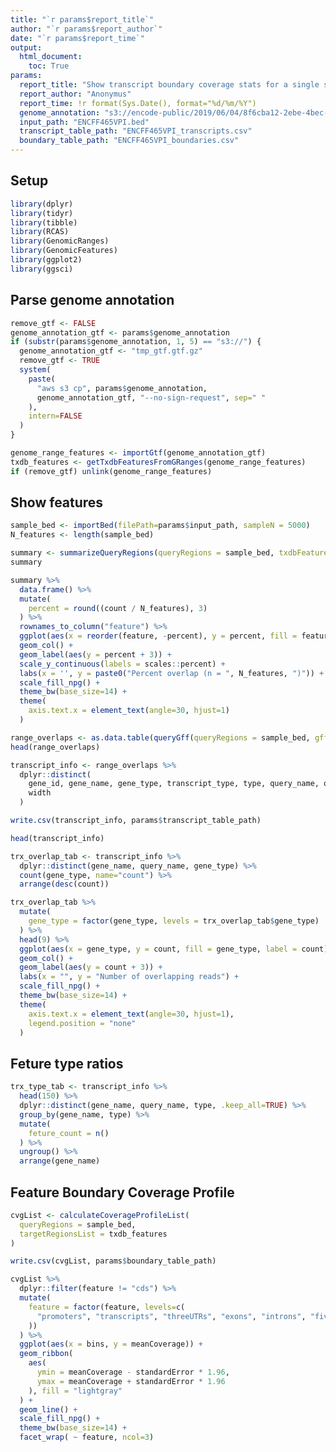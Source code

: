 ```yaml
---
title: "`r params$report_title`"
author: "`r params$report_author`"
date: "`r params$report_time`"
output:
  html_document:
    toc: True
params:
  report_title: "Show transcript boundary coverage stats for a single sample"
  report_author: "Anonymus"
  report_time: !r format(Sys.Date(), format="%d/%m/%Y")
  genome_annotation: "s3://encode-public/2019/06/04/8f6cba12-2ebe-4bec-a15d-53f498979de0/gencode.v29.primary_assembly.annotation_UCSC_names.gtf.gz"
  input_path: "ENCFF465VPI.bed"
  transcript_table_path: "ENCFF465VPI_transcripts.csv"
  boundary_table_path: "ENCFF465VPI_boundaries.csv"
---
```


## Setup

```r
library(dplyr)
library(tidyr)
library(tibble)
library(RCAS)
library(GenomicRanges)
library(GenomicFeatures)
library(ggplot2)
library(ggsci)
```

## Parse genome annotation

```r
remove_gtf <- FALSE
genome_annotation_gtf <- params$genome_annotation
if (substr(params$genome_annotation, 1, 5) == "s3://") {
  genome_annotation_gtf <- "tmp_gtf.gtf.gz"
  remove_gtf <- TRUE
  system(
    paste(
      "aws s3 cp", params$genome_annotation,
      genome_annotation_gtf, "--no-sign-request", sep=" "
    ),
    intern=FALSE
  )
}
```

```r
genome_range_features <- importGtf(genome_annotation_gtf)
txdb_features <- getTxdbFeaturesFromGRanges(genome_range_features)
if (remove_gtf) unlink(genome_range_features)
```

## Show features

```r
sample_bed <- importBed(filePath=params$input_path, sampleN = 5000)
N_features <- length(sample_bed)
```

```r
summary <- summarizeQueryRegions(queryRegions = sample_bed, txdbFeatures = txdb_features)
summary
```

```r
summary %>%
  data.frame() %>%
  mutate(
    percent = round((count / N_features), 3)
  ) %>%
  rownames_to_column("feature") %>%
  ggplot(aes(x = reorder(feature, -percent), y = percent, fill = feature, label = count)) + 
  geom_col() + 
  geom_label(aes(y = percent + 3)) + 
  scale_y_continuous(labels = scales::percent) +
  labs(x = '', y = paste0("Percent overlap (n = ", N_features, ")")) + 
  scale_fill_npg() +
  theme_bw(base_size=14) + 
  theme(
    axis.text.x = element_text(angle=30, hjust=1)
  )
```

```r
range_overlaps <- as.data.table(queryGff(queryRegions = sample_bed, gffData = genome_range_features))
head(range_overlaps)
```

```r
transcript_info <- range_overlaps %>%
  dplyr::distinct(
    gene_id, gene_name, gene_type, transcript_type, type, query_name, query_score,
    width
  )

write.csv(transcript_info, params$transcript_table_path)

head(transcript_info)
```


```r
trx_overlap_tab <- transcript_info %>%
  dplyr::distinct(gene_name, query_name, gene_type) %>%
  count(gene_type, name="count") %>%
  arrange(desc(count))

trx_overlap_tab %>%
  mutate(
    gene_type = factor(gene_type, levels = trx_overlap_tab$gene_type)
  ) %>%
  head(9) %>%
  ggplot(aes(x = gene_type, y = count, fill = gene_type, label = count)) + 
  geom_col() + 
  geom_label(aes(y = count + 3)) + 
  labs(x = "", y = "Number of overlapping reads") + 
  scale_fill_npg() +
  theme_bw(base_size=14) + 
  theme(
    axis.text.x = element_text(angle=30, hjust=1),
    legend.position = "none"
  )
```

## Feture type ratios

```r
trx_type_tab <- transcript_info %>%
  head(150) %>%
  dplyr::distinct(gene_name, query_name, type, .keep_all=TRUE) %>%
  group_by(gene_name, type) %>%
  mutate(
    feture_count = n()
  ) %>%
  ungroup() %>%
  arrange(gene_name)
```


## Feature Boundary Coverage Profile

```r
cvgList <- calculateCoverageProfileList(
  queryRegions = sample_bed,
  targetRegionsList = txdb_features
)
```

```r
write.csv(cvgList, params$boundary_table_path)
```


```r
cvgList %>%
  dplyr::filter(feature != "cds") %>%
  mutate(
    feature = factor(feature, levels=c(
      "promoters", "transcripts", "threeUTRs", "exons", "introns", "fiveUTRs"
    ))
  ) %>%
  ggplot(aes(x = bins, y = meanCoverage)) + 
  geom_ribbon(
    aes(
      ymin = meanCoverage - standardError * 1.96,
      ymax = meanCoverage + standardError * 1.96
    ), fill = "lightgray"
  ) + 
  geom_line() +
  scale_fill_npg() +
  theme_bw(base_size=14) +
  facet_wrap( ~ feature, ncol=3) 
```

